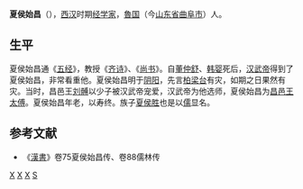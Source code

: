 '''夏侯始昌'''（{{bd|？||？||catIdx=X夏侯}}），[[西汉|西汉]]时期[[经学家|经学家]]，[[魯国|魯国]]（今[[山东省|山东省]][[曲阜市|曲阜市]]）人。
==生平==
夏侯始昌通《[[五经|五经]]》，教授《[[诗经|齐诗]]》、《[[书经|尚书]]》。自[[董仲舒|董仲舒]]、[[韩婴|韩婴]]死后，[[汉武帝|汉武帝]]得到了夏侯始昌，非常看重他。夏侯始昌明于[[阴阳|阴阳]]，先言[[柏梁台|柏梁台]]有灾，如期之日果然有灾。当时，昌邑王[[刘髆|刘髆]]以少子被汉武帝宠爱，汉武帝为他选师，夏侯始昌为[[昌邑王|昌邑王]][[太傅|太傅]]。夏侯始昌年老，以寿终。族子[[夏侯胜|夏侯胜]]也是以[[儒|儒]]显名。

==参考文献==
*《[[漢書|漢書]]》卷75夏侯始昌传、卷88儒林传

[[分类:宁阳人|X]]
[[分类:西漢儒學學者|X]]
[[分类:西汉官员|X]]
[[分类:夏侯姓|S]]
